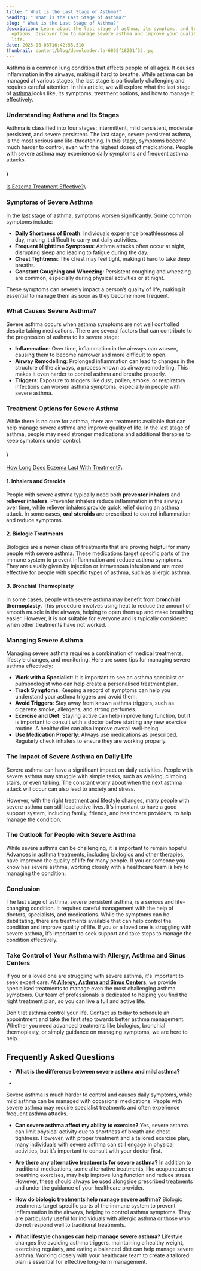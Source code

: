 ```yaml
---
title: " What is the Last Stage of Asthma?"
heading: " What is the Last Stage of Asthma?"
slug: " What is the Last Stage of Asthma?"
description: Learn about the last stage of asthma, its symptoms, and treatment
  options. Discover how to manage severe asthma and improve your quality of
  life.
date: 2025-08-08T16:42:55.510
thumbnail: content/blog/downloader.la-6895f18201f33.jpg
---
```

Asthma is a common lung condition that affects people of all ages. It causes inflammation in the airways, making it hard to breathe. While asthma can be managed at various stages, the last stage is particularly challenging and requires careful attention. In this article, we will explore what the last stage of [asthma ](https://www.aascmed.com/conditions/asthma-respiratory-problems/)looks like, its symptoms, treatment options, and how to manage it effectively.

### Understanding Asthma and Its Stages

Asthma is classified into four stages: intermittent, mild persistent, moderate persistent, and severe persistent. The last stage, severe persistent asthma, is the most serious and life-threatening. In this stage, symptoms become much harder to control, even with the highest doses of medications. People with severe asthma may experience daily symptoms and frequent asthma attacks.

#### \
[Is Eczema Treatment Effective?](https://www.aascmed.com/blog/is-eczema-treatment-effective/)\


### Symptoms of Severe Asthma

In the last stage of asthma, symptoms worsen significantly. Some common symptoms include:

- **Daily Shortness of Breath**: Individuals experience breathlessness all day, making it difficult to carry out daily activities.
- **Frequent Nighttime Symptoms**: Asthma attacks often occur at night, disrupting sleep and leading to fatigue during the day.
- **Chest Tightness**: The chest may feel tight, making it hard to take deep breaths.
- **Constant Coughing and Wheezing**: Persistent coughing and wheezing are common, especially during physical activities or at night.

These symptoms can severely impact a person’s quality of life, making it essential to manage them as soon as they become more frequent.

### What Causes Severe Asthma?

Severe asthma occurs when asthma symptoms are not well controlled despite taking medications. There are several factors that can contribute to the progression of asthma to its severe stage:

- **Inflammation**: Over time, inflammation in the airways can worsen, causing them to become narrower and more difficult to open.
- **Airway Remodelling**: Prolonged inflammation can lead to changes in the structure of the airways, a process known as airway remodelling. This makes it even harder to control asthma and breathe properly.
- **Triggers**: Exposure to triggers like dust, pollen, smoke, or respiratory infections can worsen asthma symptoms, especially in people with severe asthma.

### Treatment Options for Severe Asthma

While there is no cure for asthma, there are treatments available that can help manage severe asthma and improve quality of life. In the last stage of asthma, people may need stronger medications and additional therapies to keep symptoms under control.

#### \
[How Long Does Eczema Last With Treatment?](https://www.aascmed.com/blog/how-long-does-eczema-last/)\


#### 1. **Inhalers and Steroids**

People with severe asthma typically need both **preventer inhalers** and **reliever inhalers**. Preventer inhalers reduce inflammation in the airways over time, while reliever inhalers provide quick relief during an asthma attack. In some cases, **oral steroids** are prescribed to control inflammation and reduce symptoms.

#### 2. **Biologic Treatments**

Biologics are a newer class of treatments that are proving helpful for many people with severe asthma. These medications target specific parts of the immune system to prevent inflammation and reduce asthma symptoms. They are usually given by injection or intravenous infusion and are most effective for people with specific types of asthma, such as allergic asthma.

#### 3. **Bronchial Thermoplasty**

In some cases, people with severe asthma may benefit from **bronchial thermoplasty**. This procedure involves using heat to reduce the amount of smooth muscle in the airways, helping to open them up and make breathing easier. However, it is not suitable for everyone and is typically considered when other treatments have not worked.

### Managing Severe Asthma

Managing severe asthma requires a combination of medical treatments, lifestyle changes, and monitoring. Here are some tips for managing severe asthma effectively:

- **Work with a Specialist**: It is important to see an asthma specialist or pulmonologist who can help create a personalised treatment plan.
- **Track Symptoms**: Keeping a record of symptoms can help you understand your asthma triggers and avoid them.
- **Avoid Triggers**: Stay away from known asthma triggers, such as cigarette smoke, allergens, and strong perfumes.
- **Exercise and Diet**: Staying active can help improve lung function, but it is important to consult with a doctor before starting any new exercise routine. A healthy diet can also improve overall well-being.
- **Use Medication Properly**: Always use medications as prescribed. Regularly check inhalers to ensure they are working properly.

### The Impact of Severe Asthma on Daily Life

Severe asthma can have a significant impact on daily activities. People with severe asthma may struggle with simple tasks, such as walking, climbing stairs, or even talking. The constant worry about when the next asthma attack will occur can also lead to anxiety and stress.

However, with the right treatment and lifestyle changes, many people with severe asthma can still lead active lives. It’s important to have a good support system, including family, friends, and healthcare providers, to help manage the condition.

### The Outlook for People with Severe Asthma

While severe asthma can be challenging, it is important to remain hopeful. Advances in asthma treatments, including biologics and other therapies, have improved the quality of life for many people. If you or someone you know has severe asthma, working closely with a healthcare team is key to managing the condition.

### Conclusion

The last stage of asthma, severe persistent asthma, is a serious and life-changing condition. It requires careful management with the help of doctors, specialists, and medications. While the symptoms can be debilitating, there are treatments available that can help control the condition and improve quality of life. If you or a loved one is struggling with severe asthma, it’s important to seek support and take steps to manage the condition effectively.

### Take Control of Your Asthma with Allergy, Asthma and Sinus Centers

If you or a loved one are struggling with severe asthma, it's important to seek expert care. At [**Allergy, Asthma and Sinus Centers**](https://www.aascmed.com/), we provide specialised treatments to manage even the most challenging asthma symptoms. Our team of professionals is dedicated to helping you find the right treatment plan, so you can live a full and active life.

Don't let asthma control your life. Contact us today to schedule an appointment and take the first step towards better asthma management. Whether you need advanced treatments like biologics, bronchial thermoplasty, or simply guidance on managing symptoms, we are here to help.

## Frequently Asked Questions

- **What is the difference between severe asthma and mild asthma?**

- 
Severe asthma is much harder to control and causes daily symptoms, while mild asthma can be managed with occasional medications. People with severe asthma may require specialist treatments and often experience frequent asthma attacks.

- **Can severe asthma affect my ability to exercise?**
Yes, severe asthma can limit physical activity due to shortness of breath and chest tightness. However, with proper treatment and a tailored exercise plan, many individuals with severe asthma can still engage in physical activities, but it’s important to consult with your doctor first.

- **Are there any alternative treatments for severe asthma?**
In addition to traditional medications, some alternative treatments, like acupuncture or breathing exercises, may help improve lung function and reduce stress. However, these should always be used alongside prescribed treatments and under the guidance of your healthcare provider.

- **How do biologic treatments help manage severe asthma?**
Biologic treatments target specific parts of the immune system to prevent inflammation in the airways, helping to control asthma symptoms. They are particularly useful for individuals with allergic asthma or those who do not respond well to traditional treatments.

- **What lifestyle changes can help manage severe asthma?**
Lifestyle changes like avoiding asthma triggers, maintaining a healthy weight, exercising regularly, and eating a balanced diet can help manage severe asthma. Working closely with your healthcare team to create a tailored plan is essential for effective long-term management.




